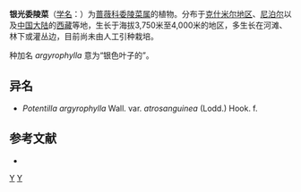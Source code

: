 {{Speciesbox
| image = Potentilla argyrophylla kz01.jpg
| image caption = 银光委陵菜
| genus = Potentilla
| species = argyrophylla
| authority = Wall., 1829
| subdivision_ranks = [[变种|变种]]
| subdivision =
* 银光委陵菜 ''P. a.'' var. ''argyrophylla''
* [[紫花银光委陵菜|紫花银光委陵菜]] ''P. a.'' var. ''atrosanguinea''
}}

'''银光委陵菜'''（[[学名|学名]]：{{lang|la|''Potentilla argyrophylla''}}）为[[蔷薇科|蔷薇科]][[委陵菜属|委陵菜属]]的植物。分布于[[克什米尔地区|克什米尔地区]]、[[尼泊尔|尼泊尔]]以及[[中国大陆|中国大陆]]的[[西藏|西藏]]等地，生长于海拔3,750米至4,000米的地区，多生长在河滩、林下或灌丛边，目前尚未由人工引种栽培。

种加名 ''argyrophylla '' 意为“银色叶子的”。

== 异名 ==
* ''Potentilla argyrophylla'' Wall. var. ''atrosanguinea'' (Lodd.) Hook. f.

== 参考文献 ==
<div class="references-small">
* {{cite web| url =http://www.bioinfo.cn/db05/KmzwSpecies.php?action=view&id=19145| title =银光委陵菜（原变种）| work =《中国高等植物数据库全库》| publisher =中国科学院微生物研究所| author =昆明植物研究所| accessdate =2009-02-25| deadurl =yes| archiveurl =https://web.archive.org/web/20160305031554/http://www.bioinfo.cn/db05/KmzwSpecies.php?action=view&id=19145| archivedate =2016-03-05}}
</div>
{{Taxonbar|from=Q15228562}}

[[Category:委陵菜属|Y]]
[[Category:1829年描述的植物|Y]]

{{植物小作品}}